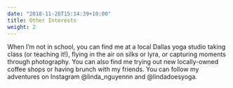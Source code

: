 ```yaml
---
date: "2018-11-28T15:14:39+10:00"
title: Other Interests
weight: 2
---
```


When I'm not in school, you can find me at a local Dallas yoga studio taking class (or teaching it!), flying in the air on silks or lyra, or capturing moments through photography. You can also find me trying out new locally-owned coffee shops or having brunch with my friends. You can follow my adventures on Instagram @linda_nguyennn and @lindadoesyoga.

